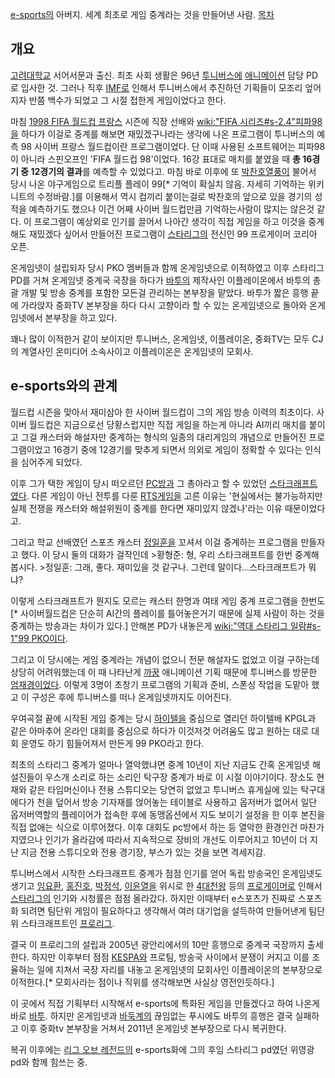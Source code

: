 [[e-sports]]의 아버지. 세계 최초로 게임 중계라는 것을 만들어낸 사람.
[[목차]]
== 개요 ==
[[고려대학교]] 서어서문과 출신.
최초 사회 생활은 96년 [[투니버스]]에 [[애니메이션]] 담당 PD로 입사한 것. 그러나 직후 [[IMF]]로 인해서 투니버스에서 추진하던 기획들이 모조리 엎어지자 반쯤 백수가 되었고 그 시절 접한게 게임이었다고 한다.

마침 [[1998 FIFA 월드컵 프랑스]] 시즌에 직장 선배와 [[wiki:"FIFA 시리즈#s-2.4"피파98]]을 하다가 이걸로 중계를 해보면 재밌겠구나라는 생각에 나온 프로그램이 투니버스의 예측 98 사이버 프랑스 월드컵이란 프로그램이었다. 단 이때 사용된 소프트웨어는 피파98이 아니라 스핀오프인 'FIFA 월드컵 98'이었다. 16강 표대로 매치를 붙였을 때 '''총 16경기 중 12경기의 결과'''를 예측할 수 있었다고. 마침 바로 이후에 또 [[박찬호]]열풍이 불어서 당시 나온 야구게임으로 트리플 플레이 99[* 기억이 확실치 않음. 자세히 기억하는 위키니트의 수정바람.]를 이용해서 역시 컴끼리 붙이는걸로 박찬호의 앞으로 있을 경기의 성적을 예측하기도 했으나 이건 어째 사이버 월드컵만큼 기억하는사람이 많지는 않은것 같다. 
이 프로그램이 예상외로 인기를 끌어서 나아간 생각이 직접 게임을 하고 이것을 중계해도 재밌겠다 싶어서 만들어진 프로그램이 [[스타리그]]의 전신인 99 프로게이머 코리아 오픈.

온게임넷이 설립되자 당시 PKO 멤버들과 함께 온게임넷으로 이적하였고 이후 스타리그 PD를 거쳐 온게임넷 중계국 국장을 하다가 [[바투]]의 제작사인 이플레이온에서 바투의 총괄 개발 및 방송 중계를 포함한 모든걸 관리하는 본부장을 맡았다. 바투가 짧은 흥행 끝에 가라앉자 중화TV 본부장을 하다 다시 고향이라 할 수 있는 온게임넷으로 돌아와 온게임넷에서 본부장을 하고 있다.

꽤나 많이 이적한거 같이 보이지만 투니버스, 온게임넷, 이플레이온, 중화TV는 모두 CJ의 계열사인 온미디어 소속사이고 이플레이온은 온게임넷의 모회사.
== e-sports와의 관계 ==
월드컵 시즌을 맞아서 재미삼아 한 사이버 월드컵이 그의 게임 방송 이력의 최초이다.
사이버 월드컵은 지금으로선 당황스럽지만 직접 게임을 하는게 아니라 AI끼리 매치를 붙이고 그걸 캐스터와 해설자만 중계하는 형식의 일종의 대리게임의 개념으로 만들어진 프로그램이었고 16경기 중에 12경기를 맞추게 되면서 의외로 게임이 정확할 수 있다는 인식을 심어주게 되었다.

이후 그가 택한 게임이 당시 떠오르던 [[PC방]]과 그 총아라고 할 수 있었던 [[스타크래프트]]였다. 다른 게임이 아닌 전투를 다룬 [[RTS]]게임을 고른 이유는 '현실에서는 불가능하지만 실제 전쟁을 캐스터와 해설위원이 중계를 한다면 재미있지 않겠나'라는 이유 때문이었다고.

그리고 학교 선배였던 스포츠 캐스터 [[정일훈]]을 꼬셔서 이걸 중계하는 프로그램을 만들자고 했다. 이 당시 둘의 대화가 걸작인데
>황형준: 형, 우리 스타크래프트를 한번 중계해 봅시다.
>정일훈: 그래, 좋다. 재미있을 것 같구나. 그런데 말이다…스타크래프트가 뭐냐?

이렇게 스타크래프트가 뭔지도 모르는 캐스터 한명과 여태 게임 중계 프로그램을 한번도[* 사이버월드컵은 단순히 AI간의 플레이를 틀어놓은거기 때문에 실제 사람이 하는 것을 중계하는 방송과는 차이가 있다.] 안해본 PD가 내놓은게 [[wiki:"역대 스타리그 일람#s-1"99 PKO]]이다.

그리고 이 당시에는 게임 중계라는 개념이 없으니 전문 해설자도 없었고 이걸 구하는데 상당히 어려워했는데 이 때 나타난게 [[까꿍]] 애니메이션 기획 때문에 투니버스를 방문한 [[엄재경]]이었다. 이렇게 3명이 초창기 프로그램의 기획과 준비, 스폰싱 작업을 도맡아 했고 이 구성은 후에 투니버스를 떠나 온게임넷까지도 이어진다.

우여곡절 끝에 시작된 게임 중계는 당시 [[하이텔]]을 중심으로 열리던 하이텔배 KPGL과 같은 아마추어 온라인 대회를 중심으로 하다가 이것저것 어려움도 많고 원하는 대로 대회 운영도 하기 힘들어져서 만든게 99 PKO라고 한다.

최초의 스타리그 중계가 얼마나 열악했냐면 중계 10년이 지난 지금도 간혹 온게임넷 해설진들이 우스개 소리로 하는 소리인 탁구장 중계가 바로 이 시절 이야기이다.
장소도 현재와 같은 타임머신이나 전용 스튜디오는 당연히 없었고 투니버스 휴게실에 있는 탁구대에다가 천을 덮어서 방송 기자재를 얹어놓는 테이블로 사용하고 옵저버가 없어서 일단 옵저버역할의 플레이어가 접속한 후에 동맹옵션에서 지도 보이기 설정을 한 이후 본진을 직접 없애는 식으로 이루어졌다. 이후 대회도 pc방에서 하는 등 열악한 환경인건 마찬가지였으나 인기가 올라감에 따라서 지속적으로 장비의 개선도 이루어지고 10년이 더 지난 지금 전용 스튜디오와 전용 경기장, 부스가 있는 것을 보면 격세지감.

투니버스에서 시작한 스타크래프트 중계가 점점 인기를 얻어 독립 방송국인 온게임넷도 생기고 [[임요환]], [[홍진호]], [[박정석]], [[이윤열]]을 위시로 한 [[4대천왕]] 등의 [[프로게이머]]로 인해서 [[스타리그]]의 인기와 시청률은 점점 올라갔다. 하지만 이때부터 e스포츠가 진짜로 스포츠화 되려면 팀단위 게임이 필요하다고 생각해서 여러 대기업을 설득하여 만들어낸게 팀단위 스타크래프트인 [[프로리그]].

결국 이 프로리그의 설립과 2005년 광안리에서의 10만 흥행으로 중계국 국장까지 출세한다. 하지만 이후부터 점점 [[KESPA]]와 프로팀, 방송국 사이에서 분쟁이 커지고 이를 조율하는 일에 지쳐서 국장 자리를 내놓고 온게임넷의 모회사인 이플레이온의 본부장으로 이적한다.[* 모회사라는 점이나 직위를 생각해보면 사실상 영전인듯하다.]

이 곳에서 직접 기획부터 시작해서 e-sports에 특화된 게임을 만들겠다고 하여 나온게 바로 [[바투]]. 하지만 온게임넷과 [[바둑]]계의 끊임없는 푸시에도 바투의 흥행은 결국 실패하고 이후 중화tv 본부장을 거쳐서 2011년 온게임넷 본부장으로 다시 복귀한다.

복귀 이후에는 [[리그 오브 레전드]]의 e-sports화에 그의 후임 스타리그 pd였던 위영광 pd와 함께 힘쓰는 중.
